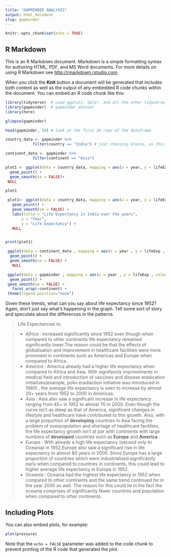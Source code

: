 ```yaml
---
title: "GAPMINDER ANALYSIS"
output: html_document
slug: gapminder
---
```


```r
knitr::opts_chunk$set(echo = TRUE)
```

## R Markdown

This is an R Markdown document. Markdown is a simple formatting syntax for authoring HTML, PDF, and MS Word documents. For more details on using R Markdown see <http://rmarkdown.rstudio.com>.

When you click the **Knit** button a document will be generated that includes both content as well as the output of any embedded R code chunks within the document. You can embed an R code chunk like this:

```r
library(tidyverse)  # Load ggplot2, dplyr, and all the other tidyverse packages
library(gapminder)  # gapminder dataset
library(here)

```

```r
glimpse(gapminder)

head(gapminder, 20) # look at the first 20 rows of the dataframe

```
```r

country_data <- gapminder %>% 
            filter(country == "India") # just choosing Greece, as this is where I come from

continent_data <- gapminder %>% 
            filter(continent == "Asia")
```

```r
plot1 <- ggplot(data = country_data, mapping = aes(x = year, y = lifeExp))+
  geom_point() +
  geom_smooth(se = FALSE)+
 NULL 

plot1
```
```r
 plot1<- ggplot(data = country_data, mapping = aes(x = year, y = lifeExp))+
   geom_point() +
   geom_smooth(se = FALSE) +
   labs(title = "Life Expectancy in India over the years",
       x = "Year",
       y = "Life Expectancy") +
   NULL


print(plot1)
```

```r
 ggplot(data = continent_data , mapping = aes(x = year , y = lifeExp , colour=country ))+
  geom_point() + 
  geom_smooth(se = FALSE) +
   NULL
```
```r
 ggplot(data = gapminder , mapping = aes(x = year , y = lifeExp , colour= continent))+
  geom_point() + 
 geom_smooth(se = FALSE) +
   facet_wrap(~continent) +
 theme(legend.position="none")
```
Given these trends, what can you say about life expectancy since 1952? Again, don't just say what's happening in the graph. Tell some sort of story and speculate about the differences in the patterns.

> Life Expectancies in:

> * *Africa* : increased significantly since 1952 even though when compared to other continents life expectancy remained significantly lower.The reason could be that the effects of globalisation and improvement in healthcare facilities were more prominent in continents such as Americas and Europe when compared to Africa.
> * *America* : America already had a higher life expectancy when compared to Africa and Asia. With signifancts improvements in medical field and introduction of vaccines and disease eradication initiatives(example, polio eradiaction initiative was introduced in 1980) , the average life expectancy is seen to increase by almost 20+ years from 1952 to 2000 in Americas.
> * *Asia* : Asia also saw a significant increase in life expectancy ranging from 45+ in 1952 to almost 70 in 2000. Even though the curve isn't as steep as that of America, significant changes in lifestyle and healthcare have contributed to this growth. Also, with a large proportion of **developing** countries in Asia facing the problem of overpopulation and shortage of healthcare facilities, the life expectancy growth isn't at par with continents with large numbers of **developed** countries such as **Europe** and **America** .
> * *Europe* : With already a high life expectancy (second only to Oceania) in 1952,Europe also saw a significant rise in life expectancy to almost 80 years in 2000. Since Europe has a large proportion of countries which were industrialised significantly early when compared to countries in continents, this could lead to higher average life expectancy in Europe in 1952.
> * *Oceania* : Oceania had the highest life expectancy in 1952 when compared to other continents and the same trend continued for in the year 2000 as well. The reason for this could lie in the fact the oceania comprises of significantly fewer countires and population when compared to other continents.


## Including Plots

You can also embed plots, for example:

```r
plot(pressure)
```

Note that the `echo = FALSE` parameter was added to the code chunk to prevent printing of the R code that generated the plot.

